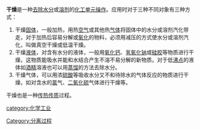 {{Other uses|other=醫學症狀上的乾燥|乾澀}}
'''干燥'''是一种[[去除水分|去除水分]]或[[溶剂|溶剂]]的[[化工单元操作|化工单元操作]]。应用时对于三种不同对象有三种方式：

#干燥[[固体|固体]]，一般加热，用热[[空气|空气]]或其他热[[气体|气体]]将固体中的水分或溶剂汽化带走，对于加热后容易分解或[[氧化|氧化]]的物料，必须用减压的方式使水分或溶剂汽化，叫做真空干燥或低温干燥。
#干燥[[液体|液体]]，对含有水分的液体，一般用[[氧化钙|氧化钙]]、[[氢氧化钠|氢氧化钠]]或[[硅胶|硅胶]]等物质进行干燥，这物质能吸水并能和水结合产生不溶不易分解的新物质。对于低[[沸点|沸点]]的液体如[[酒精|酒精]]溶液也可以用[[蒸馏|蒸馏]]的方法去除水分。
#干燥气体，可以用浓[[硫酸|硫酸]]等吸收水分又不和待除水的气体反应的物质进行干燥，如对含水的[[氯|氯]]气、[[二氧化硫|二氧化硫]]气体进行干燥等。

干燥也是一种[[传热|传热]][[传质|传质]]过程。

[[category:化学工业|category:化学工业]]
[[Category:分离过程|Category:分离过程]]